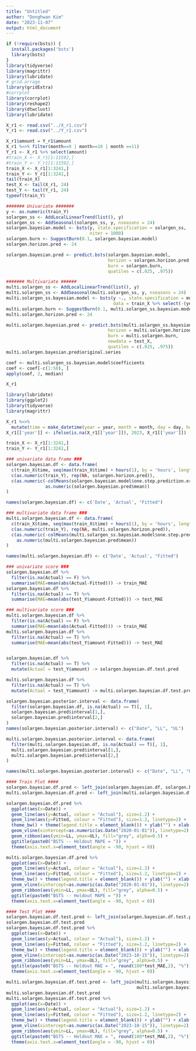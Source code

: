 ```yaml
---
title: "Untitled"
author: "Donghwan Kim"
date: "2023-11-07"
output: html_document
---
```


```r
if (!require(bsts)) {
  install.packages('bsts')
  library(bsts)
}
library(tidyverse)
library(magrittr)
library(lubridate)
# grid.arrage
library(gridExtra)
#corrplot
library(corrplot)
library(reshape2)
library(dtwclust)
library(lubridate)
```

```r
X_r1 <- read.csv("../X_r1.csv")
Y_r1 <- read.csv("../Y_r1.csv")
```

```r
X_r1$amount = Y_r1$amount
X_r1 %<>% filter(month==9 | month==10 | month ==11) 
Y_r1 <- X_r1 %>% select(amount)
#train_X <- X_r1[1:11592,]
#train_Y <- Y_r1[1:11592,]
train_X <- X_r1[1:3241,]
train_Y <- Y_r1[1:3241,]
tail(train_X)
test_X <- tail(X_r1, 24)
test_Y <- tail(Y_r1, 24)
typeof(train_Y)

```

```r
####### Univariate #######
y <- as.numeric(train_Y)
solargen_ss <- AddLocalLinearTrend(list(), y)
solargen_ss <- AddSeasonal(solargen_ss, y, nseasons = 24)
solargen.bayesian.model <- bsts(y, state.specification = solargen_ss,
                                niter = 1000)
solargen.burn <- SuggestBurn(0.1, solargen.bayesian.model)
solargen.horizon.pred <- 24

solargen.bayesian.pred <- predict.bsts(solargen.bayesian.model,
                                       horizon = solargen.horizon.pred,
                                       burn = solargen.burn,
                                       quatiles = c(.025, .975))
```

```r
####### Multivariate ######
multi.solargen_ss <- AddLocalLinearTrend(list(), y)
multi.solargen_ss <- AddSeasonal(multi.solargen_ss, y, nseasons = 24)
multi.solargen_ss.bayesian.model <- bsts(y ~., state.specification = multi.solargen_ss,
                                         data = train_X %>% select(-(year)), niter = 500)
multi.solargen.burn <- SuggestBurn(0.1, multi.solargen_ss.bayesian.model)
multi.solargen.horizon.pred <- 24

multi.solargen.bayesian.pred <- predict.bsts(multi.solargen_ss.bayesian.model,
                                       horizon = multi.solargen.horizon.pred,
                                       burn = multi.solargen.burn,
                                       newdata = test_X,
                                       quatiles = c(.025, .975))
multi.solargen.bayesian.pred$original.series

coef <- multi.solargen_ss.bayesian.model$coefficients
coef <- coef[-c(1:50), ]
apply(coef, 2, median)
```

```r
X_r1
```


```r
library(lubridate)
library(ggplot2)
library(tidyverse)
library(magrittr)

X_r1 %<>%
  mutate(time = make_datetime(year = year, month = month, day = day, hour = hour))
X_r1[['year']] <- ifelse(is.na(X_r1[['year']]), 2023, X_r1[['year']])
```

```r
train_X <- X_r1[1:3241,]
train_Y <- Y_r1[1:3241,]
```


```r
### univariate data frame ###
solargen.bayesian.df <- data.frame(
  c(train_X$time, seq(max(train_X$time) + hours(1), by = 'hours', length.out = solargen.horizon.pred)),
  c(as.numeric(train_Y), rep(NA, solargen.horizon.pred)),
  c(as.numeric(-colMeans(solargen.bayesian.model$one.step.prediction.errors[-(1:solargen.burn), ])+y),
               as.numeric(solargen.bayesian.pred$mean))
)

names(solargen.bayesian.df) <- c('Date', 'Actual', "Fitted")
```

```r

### multivariate data frame ###
multi.solargen.bayesian.df <- data.frame(
  c(train_X$time, seq(max(train_X$time) + hours(1), by = 'hours', length.out = multi.solargen.horizon.pred)),
  c(as.numeric(train_Y), rep(NA, multi.solargen.horizon.pred)),
  c(as.numeric(-colMeans(multi.solargen_ss.bayesian.model$one.step.prediction.errors[-(1:multi.solargen.burn), ])+y),
    as.numeric(multi.solargen.bayesian.pred$mean))
)

names(multi.solargen.bayesian.df) <- c('Date', 'Actual', "Fitted")

```

```r

### univariate score ###
solargen.bayesian.df %>% 
  filter(is.na(Actual) == F) %>%
  summarise(MAE=mean(abs(Actual-Fitted))) -> train_MAE
solargen.bayesian.df %>%
  filter(is.na(Actual) == T) %>%
  summarise(MAE=mean(abs(test_Y$amount-Fitted))) -> test_MAE

### multivariate score ###
multi.solargen.bayesian.df %>% 
  filter(is.na(Actual) == F) %>%
  summarise(MAE=mean(abs(Actual-Fitted))) -> train_MAE
multi.solargen.bayesian.df %>%
  filter(is.na(Actual) == T) %>%
  summarise(MAE=mean(abs(test_Y$amount-Fitted))) -> test_MAE


solargen.bayesian.df %>%
  filter(is.na(Actual) == T) %>%
  mutate(Actual = test_Y$amount) -> solargen.bayesian.df.test.pred

multi.solargen.bayesian.df %>%
  filter(is.na(Actual) == T) %>%
  mutate(Actual = test_Y$amount) -> multi.solargen.bayesian.df.test.pred

solargen.bayesian.posterior.interval <- data.frame(
  filter(solargen.bayesian.df, is.na(Actual) == T)[, 1],
  solargen.bayesian.pred$interval[1,],
  solargen.bayesian.pred$interval[2,]
)
names(solargen.bayesian.posterior.interval) <- c("Date", "LL", "UL")

multi.solargen.bayesian.posterior.interval <- data.frame(
  filter(multi.solargen.bayesian.df, is.na(Actual) == T)[, 1],
  multi.solargen.bayesian.pred$interval[1,],
  multi.solargen.bayesian.pred$interval[2,]
)

names(multi.solargen.bayesian.posterior.interval) <- c("Date", "LL", "UL")

```

```r

#### Train Plot ####
solargen.bayesian.df.pred <- left_join(solargen.bayesian.df, solargen.bayesian.posterior.interval, by="Date")
multi.solargen.bayesian.df.pred <- left_join(multi.solargen.bayesian.df, multi.solargen.bayesian.posterior.interval, by="Date")

solargen.bayesian.df.pred %>%
  ggplot(aes(x=Date)) +
  geom_line(aes(y=Actual, colour = "Actual"), size=1.2) +
  geom_line(aes(y=Fitted, colour = "Fitted"), size=1.2, linetype=2) +
  theme_bw() + theme(legend.title = element_blank()) + ylab("") + xlab("") +
  geom_vline(xintercept=as.numeric(as.Date("2020-01-01")), linetype=2) + 
  geom_ribbon(aes(ymin=LL, ymax=UL), fill="grey", alpha=0.5) +
  ggtitle(paste0("BSTS -- Holdout MAPE = ")) +
  theme(axis.text.x=element_text(angle = -90, hjust = 0))

multi.solargen.bayesian.df.pred %>%
  ggplot(aes(x=Date)) +
  geom_line(aes(y=Actual, colour = "Actual"), size=1.2) +
  geom_line(aes(y=Fitted, colour = "Fitted"), size=1.2, linetype=2) +
  theme_bw() + theme(legend.title = element_blank()) + ylab("") + xlab("") +
  geom_vline(xintercept=as.numeric(as.Date("2020-01-01")), linetype=2) + 
  geom_ribbon(aes(ymin=LL, ymax=UL), fill="grey", alpha=0.5) +
  ggtitle(paste0("BSTS -- Holdout MAPE = ")) +
  theme(axis.text.x=element_text(angle = -90, hjust = 0))

```

```r

#### Test Plot ####
solargen.bayesian.df.test.pred <- left_join(solargen.bayesian.df.test.pred, solargen.bayesian.posterior.interval, by="Date")
solargen.bayesian.df.test.pred
solargen.bayesian.df.test.pred %>%
  ggplot(aes(x=Date)) +
  geom_line(aes(y=Actual, colour = "Actual"), size=1.2) +
  geom_line(aes(y=Fitted, colour = "Fitted"), size=1.2, linetype=2) +
  theme_bw() + theme(legend.title = element_blank()) + ylab("") + xlab("") +
  geom_vline(xintercept=as.numeric(as.Date("2023-10-15")), linetype=2) + 
  geom_ribbon(aes(ymin=LL, ymax=UL), fill="grey", alpha=0.5) +
  ggtitle(paste0("BSTS -- Holdout MAE = ", round(100*test_MAE,2), "%")) +
  theme(axis.text.x=element_text(angle = -90, hjust = 0))

multi.solargen.bayesian.df.test.pred <- left_join(multi.solargen.bayesian.df.test.pred, 
                                                  multi.solargen.bayesian.posterior.interval, by="Date")
multi.solargen.bayesian.df.test.pred
multi.solargen.bayesian.df.test.pred %>%
  ggplot(aes(x=Date)) +
  geom_line(aes(y=Actual, colour = "Actual"), size=1.2) +
  geom_line(aes(y=Fitted, colour = "Fitted"), size=1.2, linetype=2) +
  theme_bw() + theme(legend.title = element_blank()) + ylab("") + xlab("") +
  geom_vline(xintercept=as.numeric(as.Date("2023-10-15")), linetype=2) + 
  geom_ribbon(aes(ymin=LL, ymax=UL), fill="grey", alpha=0.5) +
  ggtitle(paste0("BSTS -- Holdout MAE = ", round(100*test_MAE,2), "%")) +
  theme(axis.text.x=element_text(angle = -90, hjust = 0))

```

